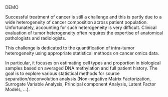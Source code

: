 DEMO

Successful treatment of cancer is still a challenge and this is partly due to a wide heterogeneity of cancer composition across patient population. Unfortunately, accounting for such heterogeneity is very difficult. Clinical evaluation of tumor heterogeneity often requires the expertise of anatomical pathologists and radiologists.

This challenge is dedicated to the quantification of intra-tumor heterogeneity using appropriate statistical methods on cancer omics data.

In particular, it focuses on estimating cell types and proportion in biological samples based on averaged DNA methylation and full patient history.
The goal is to explore various statistical methods for source separation/deconvolution analysis (Non-negative Matrix Factorization, Surrogate Variable Analysis, Principal component Analysis, Latent Factor Models, ...).


